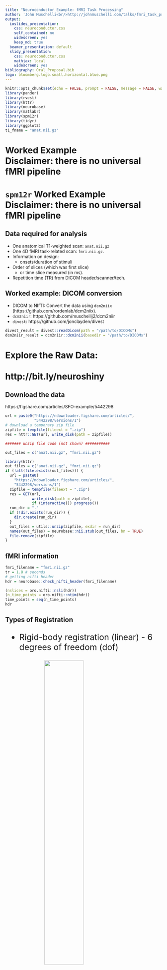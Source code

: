 ```yaml
---
title: "Neuroconductor Example: fMRI Task Processing"
author: 'John Muschelli<br/>http://johnmuschelli.com/talks/fmri_task_processing/<br/> Johns Hopkins Bloomberg School of Public Health'
output:
  ioslides_presentation:
    css: neuroconductor.css
    self_contained: no
    widescreen: yes
    keep_md: true
  beamer_presentation: default
  slidy_presentation:
    css: neuroconductor.css
    mathjax: local
    widescreen: yes
bibliography: Oral_Proposal.bib
logo: bloomberg.logo.small.horizontal.blue.png
---
```

<style type="text/css">
article {
  font-size: 30pt;
}
</style>


```r
knitr::opts_chunk$set(echo = FALSE, prompt = FALSE, message = FALSE, warning = FALSE, comment = "", results = 'hide')
library(pander)
library(rvest)
library(httr)
library(neurobase)
library(matlabr)
library(spm12r)
library(tidyr)
library(ggplot2)
t1_fname = "anat.nii.gz"
```


# Worked Example<br>Disclaimer: there is no universal fMRI pipeline

# `spm12r` Worked Example<br>Disclaimer: there is no universal fMRI pipeline

## Data required for analysis

- One anatomical T1-weighted scan: `anat.nii.gz`
- One 4D fMRI task-related scan: `fmri.nii.gz`.  
- Information on design:
    - onsets/duration of stimuli
- Order of slices (which was first slice) 
    - or time slice measured (in ms).
- Repetition time (TR) from DICOM header/scanner/tech.

## Worked example: DICOM conversion

- DICOM to NIfTI: Convert the data using `dcm2niix` (https://github.com/rordenlab/dcm2niix).
- `dcm2niir`: https://github.com/muschellij2/dcm2niir
- `divest`: https://github.com/jonclayden/divest

```r
divest_result = divest::readDicom(path = "/path/to/DICOMs")
dcm2niir_result = dcm2niir::dcm2nii(basedir = "/path/to/DICOMs")
```

# Explore the Raw Data: <br><br>http://bit.ly/neuroshiny

## Download the data 

https://figshare.com/articles/SFO-example/5442298

```r
url = paste0("https://ndownloader.figshare.com/articles/",
             "5442298/versions/1")
# download a temporary zip file
zipfile = tempfile(fileext = ".zip")
res = httr::GET(url, write_disk(path = zipfile))

####### unzip file code (not shown) ###########

out_files = c("anat.nii.gz", "fmri.nii.gz")
```


```r
library(httr)
out_files = c("anat.nii.gz", "fmri.nii.gz")
if (!all(file.exists(out_files))) {
  url = paste0(
    "https://ndownloader.figshare.com/articles/",
    "5442298/versions/1")
  zipfile = tempfile(fileext = ".zip")
  res = GET(url, 
            write_disk(path = zipfile),
            if (interactive()) progress())
  run_dir = "."
  if (!dir.exists(run_dir)) {
    dir.create(run_dir)
  }
  out_files = utils::unzip(zipfile, exdir = run_dir)
  names(out_files) = neurobase::nii.stub(out_files, bn = TRUE)
  file.remove(zipfile)
}
```

## fMRI information

```r
fmri_filename = "fmri.nii.gz"
tr = 1.8 # seconds
# getting nifti header
hdr = neurobase::check_nifti_header(fmri_filename)

(nslices = oro.nifti::nsli(hdr))
(n_time_points = oro.nifti::ntim(hdr))
time_points = seq(n_time_points)
hdr
```

## Types of Registration
<div style="font-size: 20pt;">

- Rigid-body registration (linear) - 6 degrees of freedom (dof)

<img src="rollpitchyaw.png" style="width: 50%; display: block; margin: auto;">
<div style="font-size: 8pt">
Image taken from [http://cnl.web.arizona.edu/imageprops.htm](http://cnl.web.arizona.edu/imageprops.htm)
</div>

- Pitch - Think of nodding ("yes")
- Yaw - Think of shaking head ("no") 
- Roll - Think of shoulder shrugging ("I don't know")
- x – left/right, y – forward/backward, z – jump up/down 

</div>

## Rigid Registration: The Math

<div style="font-size: 20pt;">

For a voxel $v$, the rigid transformation can be written as:

$$T_{\rm rigid}(v) = Rv + t$$
where $R =$
\small
$$\left[\begin{array}{ccc} \cos\beta\cos\gamma& \cos\alpha\sin\gamma + \sin\alpha\sin\beta\cos\gamma & \sin\alpha\sin\gamma - \cos\alpha\sin\beta\cos\gamma \\
-\cos\beta\sin\gamma & \cos\alpha\cos\gamma - \sin\alpha\sin\beta\sin\gamma & \sin\alpha\cos\gamma + \cos\alpha\sin\beta\sin\gamma \\
\sin\beta & -\sin\alpha\cos\beta & \cos\alpha\cos\beta \end{array}\right]$$
\normalsize

- 6 degrees of freedom
- $3$ associated with the translation vector: $t=(t_x, t_y, t_z)$
- $3$ associated with the rotation parameters: $\theta=(\alpha, \beta,\gamma)$. 

</div>


## Image Realignment: within-fMRI registration

<center>
<img src="average.png" style="width:40%; margin: auto;" alt="flow"> 
</center>

## Image Realignment 


```r
realigned = spm12_realign(filename = fmri_filename,
  time_points = time_points,
  quality = 0.98, separation = 3,
  register_to = "mean",
  est_interp = "bspline4", reslice_interp = "bspline4")
# reading in the mean image
mean_img = realigned[["mean"]]
mean_nifti = readnii(mean_img)
rpfile = realigned[['rp']]
rp = read.table(file = rpfile, header = FALSE)
realigned$outfiles
realigned$mat
```

```r
# reading in the mean image
mean_img = "meanfmri.nii.gz"
mean_nifti = readnii(mean_img)
rpfile = "rp_fmri.txt"
rp = read.table(file = rpfile, header = FALSE)
print("rfmri.nii")
print("fmri.mat")
```


## Image Realignment 

<center>
<img src="realign.png" style="width:40%; margin: auto;" alt="flow"> 
</center>

### Plotting the realignment parameters

These can be used as regressors in motion correction for further analyses.

```r
colnames(rp) = c("x", "y", "z", "roll", "pitch", "yaw")
head(rp, 2)
```

```r
transparent_legend =  theme(
  legend.background = element_rect(fill = "transparent"),
  legend.key = element_rect(fill = "transparent", 
                            color = "transparent")
)
rp = read.table(file = rpfile, header = FALSE)
ord = c("x", "y", "z", "roll", "pitch", "yaw")
colnames(rp) = ord
head(rp, 2)
# get to degrees * 180/pi
# multiply by 50 for radius of head
rp[, c("roll", "pitch", "yaw")] = rp[, c("roll", "pitch", "yaw")]  * 50
rp$t = seq(nrow(rp))
long = gather(data = rp, key = Direction, value = value, -t)
long$Direction = factor(long$Direction, levels = ord)
ggplot(aes(x = t, y = value, colour = Direction), data = long) + 
  geom_line() + ylab("Movement (mm)") + xlab("Scan Number") + 
  transparent_legend + theme(legend.position = c(0.5, 0.75)) +
  ylim(-2, 2) + theme(legend.direction = "horizontal", 
                      legend.box = "horizontal") + 
  guides(colour = guide_legend(nrow = 1))
```

## Slice timing correction - temporal alignment

<center>
<img src="slice_timing.png" style="width:60%; margin: auto;" alt="flow"> 
</center>

<div style="font-size: 20pt;">
From http://www.brainvoyager.com/bvqx/doc/UsersGuide/Preprocessing/SliceScanTimeCorrection.html
</div>

## Slice timing correction - temporal alignment


- Repetition time (from `hdr`)
- Number of time points and slices (from `hdr`)
- Need the reference slice (`ref_slice`), 
- slice order: ascending, contiguous (different for descending or interleaved)
- Time between the first and the last slice within one scan (`ta`).  `ta = 0` if you give slice order in seconds/milliseconds.

## Slice timing correction - temporal alignment

```r
slice_order = c(
  1740, 1680, 1620, 1560, 1500, 1440, 1380, 
  1320, 1260, 1200, 1140, 1080, 1020, 960, 
  900, 840, 780, 720, 660, 600, 540, 480, 
  420, 360, 300, 240, 180, 120, 60, 0, 
  1740, 1680, 1620, 1560, 1500, 1440, 1380, 
  1320, 1260, 1200, 1140, 1080, 1020, 960, 
  900, 840, 780, 720, 660, 600, 540, 480, 420, 
  360, 300, 240, 180, 120, 60, 0)
ref_slice = 900
ta = 0 # since slice_order in ms
```


## Slice timing correction - temporal alignment

```r
times = slice_order/1000
df = data.frame(time = times, slice = seq(times))
df = dplyr::arrange(df, time)
plot(x = df$time, y = df$slice, pch = 19, type = "n", xlim = c(0, 1.8))
segments(x0 = df$time, y0 = df$slice, x1 = df$time + 0.25)

x = nifti(mean_nifti)
x = cal_img(x)
x@.Data <- aperm(x, c(2, 3, 1))
col = gray(0:64/64)
zlim <- c(x@cal_min, x@cal_max)
breaks <- c(zlim[1], 
            seq(min(zlim, na.rm = TRUE), 
                max(zlim, 
                    na.rm = TRUE), 
                length = length(col) - 1), zlim[2])
dims = dim(x)
X <- nrow(x)
Y <- ncol(x)
z = 48
oldpar <- par(no.readonly = TRUE)
par(mfrow = c(1,1), mar = rep(0, 4), 
    bg = "black")
splits = split(df, df$time)
animation::saveGIF({
  for ( i in seq_along(splits)) {
    idf = splits[[idf]]
    graphics::image(1:X, 1:Y, x[, , z], col = col, 
                    breaks = breaks, bg = "black")
    abline(h = idf$slice, col = "red", lwd = 5)
  }
}, movie.name = "slice_timing.gif")
segments(0.5,0.1,0.2,0.25, col = "blue")

```


## Slice timing correction - temporal alignment

```r
aimg = spm12_slice_timing(filename = realigned$outfiles,
  nslices = nslices,  tr = tr, slice_order = slice_order,
  time_points = seq(n_time_points),
  ta = ta, # since slice order given in ms 
  ref_slice = ref_slice, prefix = "a")
print(aimg$outfile)
```

```r
aimg = "arfmri.nii"
print(aimg)
```


## Spatial Normalization: T1 Coregistration to Mean fMRI

We then perform the coregistration using `spm12_coregister_estimate`, where the fixed image is the mean image and the moving image is the anatomical.

```r
t1_fname = "anat.nii.gz"
coreg = spm12_coregister_estimate(
  fixed = mean_img,
  moving = t1_fname, 
  cost_fun = "nmi")
coreg$outfile
```

```r
print("anat.nii")
```

## Spatial Normalization: T1 Coregistration to Mean fMRI

Nothing happened!

- `spm12_coregister_estimate` - estimates coregistration (transforms the header)
- `spm12_coregister_reslice` - reslices the image to the same voxel dimensions (should probably be coregistered already using `estimate`)
- `spm12_coregister` - estimates and reslices all in one.

- Estimate the transformation, but do segmentation on native T1 space (better resolution)


## Anatomical MRI Segmentation (and Spatial Normalize Estimation)

Here we perform the segmentation of the co-registered anatomical image from above.  This will segment the image into 6 different regions, where the regions are gray matter, white matter, cerebrospinal fluid (CSF), bone, soft tissue, and the background.  

```r
seg = spm12_segment(
  filename = coreg$outfile,
  set_origin = FALSE, 
  bias_corrected = TRUE, native = TRUE,
  unmodulated = TRUE, modulated = TRUE, affine = "mni",
  sampling_distance = 1.5)
```


## Anatomical MRI Segmentation (and Spatial Normalize Estimation)

- `native` - native space segmentations
- `modulated` - adjusted segmentations to constrain tissue-class volumes
- `unmodulated` - unadjusted 
- `bias_corrected` - save bias-field corrected image
- `set_origin` - should AC/PC alignment be done (no because we just coregistered)

## Applying Spatial Normalization Transformation

Now that we have esimated the transformation from the T1 image, we can take that deformation and apply it to the fMRI data using `spm12_normalize_write`.  Again, we are registering to the MNI template and will use a standard bounding box.  We pass the anatomical, mean fMRI, and 4D fMRI data in to be transformed.  

```r
bounding_box = matrix(
    c(-78, -112, -70, 
      78, 76, 85), nrow = 2, 
    byrow = TRUE)
norm = spm12_normalize_write(
  deformation = seg$deformation,
  other.files = aimg$outfile,
  bounding_box = bounding_box,
  interp = "bspline5",
  retimg = FALSE)
```

## Applying Spatial Normalization Transformation


```r
anat_norm = spm12_normalize_write(
  deformation = seg$deformation,
  other.files = seg$bias_corrected,
  bounding_box = bounding_box,
  interp = "bspline5",
  voxel_size = c(1, 1, 1),
  retimg = FALSE
)
```

## Applying Spatial Normalization Transformation

```r
anat_norm2x2x2 = spm12_normalize_write(
  deformation = seg$deformation,
  other.files = seg$bias_corrected,
  bounding_box = bounding_box,
  interp = "bspline5",
  voxel_size = c(2, 2, 2), # note the resolution!!!
  retimg = FALSE
)  
```



## Spatial smoothing using a Gaussian

Smoothing is specifieid using the full-width half max (FWHM) for the Gaussian smoother.  Relationship between the FWHM and the Gaussian $\sigma$:

$$
FWHM = \sigma \sqrt{8 \log(2)}
$$
where $\log$ is the natural log.  


## Spatial smoothing using a Gaussian

```r
smooth_norm = spm12_smooth(
  norm$outfiles[[1]], 
  fwhm = 5, 
  prefix = "s5",
  retimg = FALSE)
```

In many applications, this is the data you will use for post-processing and analysis.  Motion correction has usually been applied above, but some motion correct this data as well. 

# First Level Modeling<br>Single-Subject Model

## Estimate Model 
```r
output_directory = file.path(run_dir, "output")
if (!dir.exists(output_directory)) {
  dir.create(output_directory)
}
output_directory = normalizePath(output_directory)

################################
# Same model just using condition list
################################
condition_list = list(
  list(name = "LeftHand",
       onset = c(20, 100, 180, 260, 340, 420),
       duration = c(20, 20, 20, 20, 20, 20)
  ),
  list(name = "RightHand",
       onset = c(60, 140, 220, 300, 380, 460),
       duration = c(20, 20, 20, 20, 20, 20)
  )
)
if (have_matlab()) {
  first_model = spm12_first_level(
    scans = smooth_norm$outfiles,
    n_time_points = n_time_points,
    units = "secs",
    slice_timed = FALSE,
    tr = tr,
    condition_list = condition_list,
    regressor_mat = rpfile,
    outdir = output_directory,
    clean = FALSE
  )
  
  cons = list.files(
    pattern = "beta.*[.]nii", 
    path = output_directory,
    full.names = TRUE)
  print(cons)
}
```

## Contrast Manager - Creating Contrasts

```r
contrasts = list(
  list(
    name = "LeftHand",
    weights = c(1, rep(0, 7)),
    replicate = "none",
    type = "T" ),
  list(name = "RightHand",
       weights = c(0, 1, rep(0, 6)),
       replicate = "none",
       type = "T"), 
  list(name = "AllEffects",
       weights = rbind(
         c(1, rep(0, 7)),
         c(0, 1, rep(0, 6))
       ),
       replicate = "none",
       type = "F")   
)

  contrast_res = spm12_contrast_manager(
    spm = first_model$spmmat,
    delete_existing = TRUE,
    contrast_list = contrasts,
    clean = FALSE
  )
```

```r
if (have_matlab()) {
  dir(output_directory)
  
  cons = list.files(
    pattern = "con.*[.]nii", path = output_directory,
    full.names = TRUE)
  print(cons)
  stats = list.files(
    pattern = "spm(T|F).*[.]nii", 
    path = output_directory,
    full.names = TRUE)
  print(stats)
  # anat_img = readnii(anat_norm2x2x2$outfiles)
  # stat_t = readnii(stats[2])
}
```


